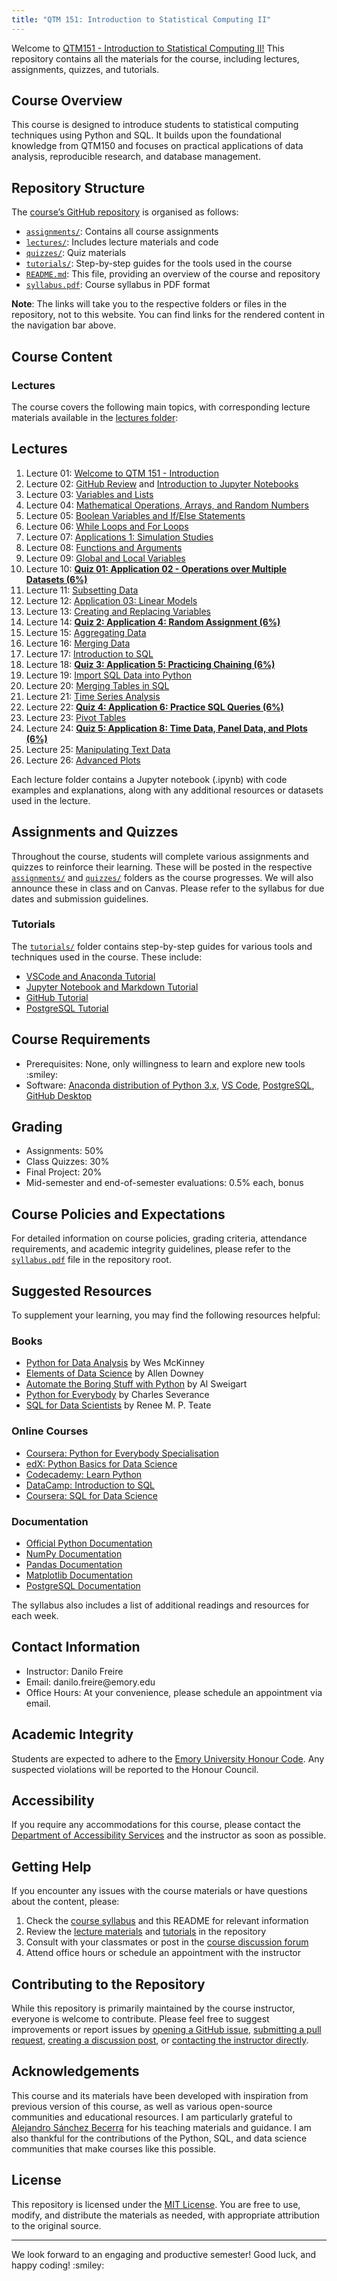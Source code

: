 ```yaml
---
title: "QTM 151: Introduction to Statistical Computing II"
---
```


Welcome to [QTM151 - Introduction to Statistical Computing
II!](https://github.com/danilofreire/qtm151) This repository contains all the
materials for the course, including lectures, assignments, quizzes, and
tutorials.

## Course Overview

This course is designed to introduce students to statistical computing
techniques using Python and SQL. It builds upon the foundational knowledge from
QTM150 and focuses on practical applications of data analysis, reproducible
research, and database management.

## Repository Structure

The [course's GitHub repository](https://github.com/danilofreire/qtm151) is organised as follows:

- [`assignments/`](https://github.com/danilofreire/qtm151/tree/main/assigments): Contains all course assignments
- [`lectures/`](https://github.com/danilofreire/qtm151/tree/main/lectures): Includes lecture materials and code
- [`quizzes/`](https://github.com/danilofreire/qtm151/tree/main/quizzes): Quiz materials
- [`tutorials/`](https://github.com/danilofreire/qtm151/tree/main/tutorials): Step-by-step guides for the tools used in the course
- [`README.md`](https://github.com/danilofreire/qtm151/blob/main/README.md): This file, providing an overview of the course and repository
- [`syllabus.pdf`](https://github.com/danilofreire/qtm151/blob/main/syllabus.pdf): Course syllabus in PDF format

**Note**: The links will take you to the respective folders or files in the
repository, not to this website. You can find links for the rendered content in
the navigation bar above.

## Course Content

### Lectures

The course covers the following main topics, with corresponding lecture
materials available in the [lectures
folder](https://github.com/danilofreire/qtm151/tree/main/lectures):

## Lectures

1. Lecture 01: [Welcome to QTM 151 - Introduction](https://danilofreire.github.io/qtm151/lectures/lecture-01/01-introduction.html)
2. Lecture 02: [GitHub Review](https://danilofreire.github.io/qtm151/lectures/lecture-02/02-github-review.html) and [Introduction to Jupyter Notebooks](https://github.com/danilofreire/qtm151/blob/main/lectures/lecture-02/02-jupyter.ipynb)
3. Lecture 03: [Variables and Lists](https://github.com/danilofreire/qtm151/blob/main/lectures/lecture-03/03-variables-lists.ipynb)
4. Lecture 04: [Mathematical Operations, Arrays, and Random Numbers](https://github.com/danilofreire/qtm151/blob/main/lectures/lecture-04/04-maths-arrays-random.ipynb)
5. Lecture 05: [Boolean Variables and If/Else Statements](https://github.com/danilofreire/qtm151/blob/main/lectures/lecture-05/05-boolean-if-else.ipynb)
6. Lecture 06: [While Loops and For Loops](https://github.com/danilofreire/qtm151/blob/main/lectures/lecture-06/06-while-for.ipynb)
7. Lecture 07: [Applications 1: Simulation Studies](https://github.com/danilofreire/qtm151/blob/main/lectures/lecture-07/07-applications-simulation.ipynb)
8. Lecture 08: [Functions and Arguments](https://danilofreire.github.io/qtm151/lectures/lecture-08/08-functions-arguments.ipynb)
9. Lecture 09: [Global and Local Variables](https://github.com/danilofreire/qtm151/blob/main/lectures/lecture-09/09-global-local.ipynb)
10. Lecture 10: [**Quiz 01: Application 02 - Operations over Multiple Datasets (6%)**](https://github.com/danilofreire/qtm151/blob/main/lectures/lecture-10/10-operations-multiple-datasets.ipynb)
11. Lecture 11: [Subsetting Data](https://github.com/danilofreire/qtm151/blob/main/lectures/lecture-11/11-subsetting-data.ipynb)
12. Lecture 12: [Application 03: Linear Models](https://github.com/danilofreire/qtm151/blob/main/lectures/lecture-12/12-linear-models.ipynb)
13. Lecture 13: [Creating and Replacing Variables](https://github.com/danilofreire/qtm151/blob/main/lectures/lecture-13/13-creating-replacing-variables.ipynb)
14. Lecture 14: [**Quiz 2: Application 4: Random Assignment (6%)**](https://github.com/danilofreire/qtm151/blob/main/lectures/lecture-14/14-random-assignment.ipynb)
15. Lecture 15: [Aggregating Data](https://github.com/danilofreire/qtm151/blob/main/lectures/lecture-15/15-aggregating-data.ipynb)
16. Lecture 16: [Merging Data](https://github.com/danilofreire/qtm151/blob/main/lectures/lecture-16/16-merging-data.ipynb)
17. Lecture 17: [Introduction to SQL](https://github.com/danilofreire/qtm151/blob/main/lectures/lecture-17/17-introduction-sql.ipynb)
18. Lecture 18: [**Quiz 3: Application 5: Practicing Chaining (6%)**](https://github.com/danilofreire/qtm151/blob/main/lectures/lecture-18/18-chaining.ipynb)
19. Lecture 19: [Import SQL Data into Python](https://github.com/danilofreire/qtm151/blob/main/lectures/lecture-19/19-sql-python.ipynb)
20. Lecture 20: [Merging Tables in SQL](https://github.com/danilofreire/qtm151/blob/main/lectures/lecture-20/20-sql-merging.ipynb)
21. Lecture 21: [Time Series Analysis](https://github.com/danilofreire/qtm151/blob/main/lectures/lecture-21/21-time-series.ipynb)
22. Lecture 22: [**Quiz 4: Application 6: Practice SQL Queries (6%)**](https://github.com/danilofreire/qtm151/blob/main/lectures/lecture-22/22-sql-queries.ipynb)
23. Lecture 23: [Pivot Tables](https://github.com/danilofreire/qtm151/blob/main/lectures/lecture-23/23-pivot-tables.ipynb)
24. Lecture 24: [**Quiz 5: Application 8: Time Data, Panel Data, and Plots (6%)**](https://github.com/danilofreire/qtm151/blob/main/lectures/lecture-24/24-time-panel-plots.ipynb)
25. Lecture 25: [Manipulating Text Data](https://github.com/danilofreire/qtm151/blob/main/lectures/lecture-25/25-text-data.ipynb)
26. Lecture 26: [Advanced Plots](https://github.com/danilofreire/qtm151/blob/main/lectures/lecture-26/26-advanced-plots.ipynb)

Each lecture folder contains a Jupyter notebook (.ipynb) with code examples and
explanations, along with any additional resources or datasets used in the
lecture.

## Assignments and Quizzes

Throughout the course, students will complete various assignments and quizzes
to reinforce their learning. These will be posted in the respective
[`assignments/`](https://github.com/danilofreire/qtm151/tree/main/assigments)
and [`quizzes/`](https://github.com/danilofreire/qtm151/tree/main/quizzes)
folders as the course progresses. We will also announce these in class and on
Canvas. Please refer to the syllabus for due dates and submission guidelines.

### Tutorials

The [`tutorials/`](https://github.com/danilofreire/qtm151/tree/main/tutorials)
folder contains step-by-step guides for various tools and techniques used in
the course. These include:

- [VSCode and Anaconda Tutorial](https://github.com/danilofreire/qtm151/blob/main/tutorials/01-vscode-anaconda-tutorial.pdf)
- [Jupyter Notebook and Markdown Tutorial](https://github.com/danilofreire/qtm151/blob/main/tutorials/02-jupyter-markdown-tutorial.pdf)
- [GitHub Tutorial](https://github.com/danilofreire/qtm151/blob/main/tutorials/03-github-tutorial.pdf)
- [PostgreSQL Tutorial](https://github.com/danilofreire/qtm151/blob/main/tutorials/04-postgresql-tutorial.pdf)

## Course Requirements

- Prerequisites: None, only willingness to learn and explore new tools :smiley:
- Software: [Anaconda distribution of Python 3.x](https://www.anaconda.com/), [VS Code](https://code.visualstudio.com/), [PostgreSQL](https://www.postgresql.org/), [GitHub Desktop](https://github.com/apps/desktop)

## Grading

- Assignments: 50%
- Class Quizzes: 30%
- Final Project: 20%
- Mid-semester and end-of-semester evaluations: 0.5% each, bonus

## Course Policies and Expectations

For detailed information on course policies, grading criteria, attendance
requirements, and academic integrity guidelines, please refer to the
[`syllabus.pdf`](https://github.com/danilofreire/qtm151/blob/main/syllabus.pdf)
file in the repository root.

## Suggested Resources

To supplement your learning, you may find the following resources helpful:

### Books

- [Python for Data Analysis](https://wesmckinney.com/book/) by Wes McKinney
- [Elements of Data Science](https://allendowney.github.io/ElementsOfDataScience/README.html) by Allen Downey
- [Automate the Boring Stuff with Python](https://automatetheboringstuff.com) by Al Sweigart
- [Python for Everybody](https://www.py4e.com/book.php) by Charles Severance
- [SQL for Data Scientists](https://sqlfordatascientists.com/) by Renee M. P. Teate

### Online Courses

- [Coursera: Python for Everybody Specialisation](https://www.coursera.org/specializations/python)
- [edX: Python Basics for Data Science](https://www.edx.org/learn/python/ibm-python-basics-for-data-science)
- [Codecademy: Learn Python](https://www.codecademy.com/learn/learn-python-3)
- [DataCamp: Introduction to SQL](https://www.datacamp.com/courses/intro-to-sql-for-data-science)
- [Coursera: SQL for Data Science](https://www.coursera.org/learn/sql-for-data-science)

### Documentation

- [Official Python Documentation](https://docs.python.org/3/)
- [NumPy Documentation](https://numpy.org/doc/)
- [Pandas Documentation](https://pandas.pydata.org/docs/)
- [Matplotlib Documentation](https://matplotlib.org/stable/contents.html)
- [PostgreSQL Documentation](https://www.postgresql.org/docs/)

The syllabus also includes a list of additional readings and resources for each week.

## Contact Information

- Instructor: Danilo Freire
- Email: danilo.freire@emory.edu
- Office Hours: At your convenience, please schedule an appointment via email.

## Academic Integrity

Students are expected to adhere to the [Emory University Honour
Code](https://catalog.college.emory.edu/policies/honor-code.html). Any
suspected violations will be reported to the Honour Council.

## Accessibility

If you require any accommodations for this course, please contact the
[Department of Accessibility Services](https://accessibility.emory.edu/) and
the instructor as soon as possible.

## Getting Help

If you encounter any issues with the course materials or have questions about the content, please:

1. Check the [course syllabus](https://github.com/danilofreire/qtm151/blob/main/syllabus.pdf) and this README for relevant information
2. Review the [lecture materials](https://github.com/danilofreire/qtm151/tree/main/lectures) and [tutorials](https://github.com/danilofreire/qtm151/tree/main/tutorials) in the repository
3. Consult with your classmates or post in the [course discussion forum](https://github.com/danilofreire/qtm151/discussions)
4. Attend office hours or schedule an appointment with the instructor

## Contributing to the Repository

While this repository is primarily maintained by the course instructor,
everyone is welcome to contribute. Please feel free to suggest improvements or
report issues by [opening a GitHub
issue](https://github.com/danilofreire/qtm151/issues), [submitting a pull
request](https://github.com/danilofreire/qtm151/pulls), [creating a discussion
post](https://github.com/danilofreire/qtm151/discussions), or [contacting the
instructor directly](mailto:danilo.freire@emory.edu).

## Acknowledgements

This course and its materials have been developed with inspiration from
previous version of this course, as well as various open-source communities and
educational resources. I am particularly grateful to [Alejandro Sánchez
Becerra](https://sites.google.com/site/sanchezbecerraalejandro/teaching_1) for
his teaching materials and guidance. I am also thankful for the contributions
of the Python, SQL, and data science communities that make courses like this
possible.

## License

This repository is licensed under the [MIT License](LICENSE.qmd). You are
free to use, modify, and distribute the materials as needed, with appropriate
attribution to the original source.

-----

We look forward to an engaging and productive semester! Good luck, and happy coding! :smiley:
